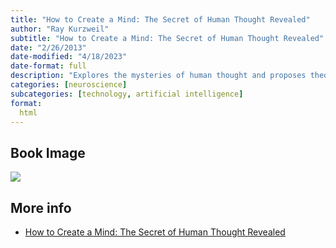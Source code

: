 ```yaml
---
title: "How to Create a Mind: The Secret of Human Thought Revealed"
author: "Ray Kurzweil"
subtitle: "How to Create a Mind: The Secret of Human Thought Revealed"
date: "2/26/2013"
date-modified: "4/18/2023"
date-format: full
description: "Explores the mysteries of human thought and proposes theories on how to replicate the human mind in artificial intelligence."
categories: [neuroscience]
subcategories: [technology, artificial intelligence]
format:
  html
---
```


## Book Image

![](/books/HowtoCreateaMind.jpeg)

## More info

- [How to Create a Mind: The Secret of Human Thought Revealed](https://www.example.com/book/how-to-create-a-mind){.external}


